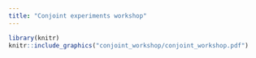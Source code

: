 ```yaml
---
title: "Conjoint experiments workshop"
---
```


```r
library(knitr)
knitr::include_graphics("conjoint_workshop/conjoint_workshop.pdf")
```